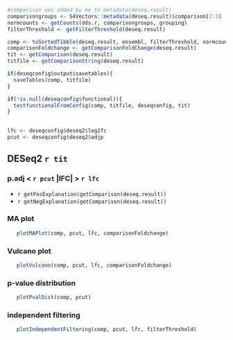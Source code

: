 
```r
#comparison was added by me to metadata(deseq.result)
comparisongroups <- S4Vectors::metadata(deseq.result)$comparison[2:3]
normcounts <- getCounts(dds.r, comparisongroups, grouping)
filterThreshold <- getFilterThreshold(deseq.result)

comp <- toSortedTibble(deseq.result, ensembl, filterThreshold, normcounts) 
comparisonFoldchange <- getComparisonFoldChange(deseq.result)
tit <- getComparison(deseq.result)
titfile <- getComparisonString(deseq.result)

if(deseqconfig$output$savetables){
  saveTables(comp, titfile)
}

if(!is.null(deseqconfig$functional)){
  testfunctionalFromConfig(comp, titfile, deseqconfig, tit)
}
  

lfc <- deseqconfig$deseq2$log2fc
pcut <- deseqconfig$deseq2$adjp 


```




## DESeq2 `r tit`
### p.adj < `r pcut` |lFC| > `r lfc` 
  
  * `r getPosExplanation(getComparison(deseq.result))`
  * `r getNegExplanation(getComparison(deseq.result))`
  
  
### MA plot
```r
   plotMAPlot(comp, pcut, lfc, comparisonFoldchange)
```

### Vulcano plot
```r
   plotVulcano(comp, pcut, lfc, comparisonFoldchange)
```

### p-value distribution
```r
   plotPvalDist(comp, pcut)
```

### independent filtering
```r
   plotIndependentFiltering(comp, pcut, lfc, filterThreshold)
```





